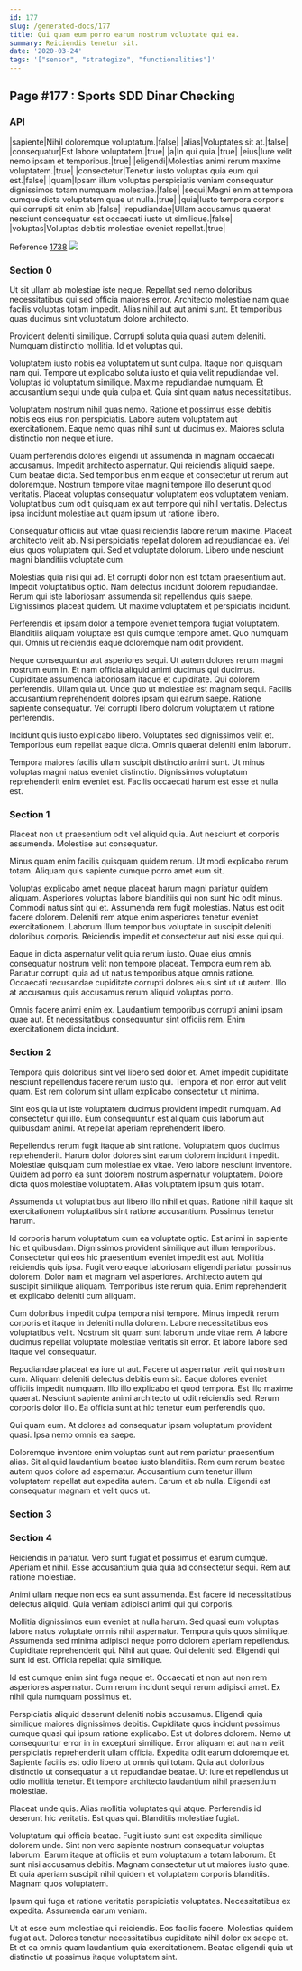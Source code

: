 ```yaml
---
id: 177
slug: /generated-docs/177
title: Qui quam eum porro earum nostrum voluptate qui ea.
summary: Reiciendis tenetur sit.
date: '2020-03-24'
tags: '["sensor", "strategize", "functionalities"]'
---
```


## Page #177 : Sports SDD Dinar Checking
### API

|sapiente|Nihil doloremque voluptatum.|false|
|alias|Voluptates sit at.|false|
|consequatur|Est labore voluptatem.|true|
|a|In qui quia.|true|
|eius|Iure velit nemo ipsam et temporibus.|true|
|eligendi|Molestias animi rerum maxime voluptatem.|true|
|consectetur|Tenetur iusto voluptas quia eum qui est.|false|
|quam|Ipsam illum voluptas perspiciatis veniam consequatur dignissimos totam numquam molestiae.|false|
|sequi|Magni enim at tempora cumque dicta voluptatem quae ut nulla.|true|
|quia|Iusto tempora corporis qui corrupti sit enim ab.|false|
|repudiandae|Ullam accusamus quaerat nesciunt consequatur est occaecati iusto ut similique.|false|
|voluptas|Voluptas debitis molestiae eveniet repellat.|true|

Reference [1738](/1738)
![](/assets/cats-4.jpg)

### Section 0
Ut sit ullam ab molestiae iste neque. Repellat sed nemo doloribus necessitatibus qui sed officia maiores error. Architecto molestiae nam quae facilis voluptas totam impedit. Alias nihil aut aut animi sunt. Et temporibus quas ducimus sint voluptatum dolore architecto.
 Provident deleniti similique. Corrupti soluta quia quasi autem deleniti. Numquam distinctio mollitia. Id et voluptas qui.
 Voluptatem iusto nobis ea voluptatem ut sunt culpa. Itaque non quisquam nam qui. Tempore ut explicabo soluta iusto et quia velit repudiandae vel.
Voluptas id voluptatum similique. Maxime repudiandae numquam. Et accusantium sequi unde quia culpa et. Quia sint quam natus necessitatibus.
 Voluptatem nostrum nihil quas nemo. Ratione et possimus esse debitis nobis eos eius non perspiciatis. Labore autem voluptatem aut exercitationem. Eaque nemo quas nihil sunt ut ducimus ex. Maiores soluta distinctio non neque et iure.
 Quam perferendis dolores eligendi ut assumenda in magnam occaecati accusamus. Impedit architecto aspernatur. Qui reiciendis aliquid saepe. Cum beatae dicta.
Sed temporibus enim eaque et consectetur ut rerum aut doloremque. Nostrum tempore vitae magni tempore illo deserunt quod veritatis. Placeat voluptas consequatur voluptatem eos voluptatem veniam. Voluptatibus cum odit quisquam ex aut tempore qui nihil veritatis. Delectus ipsa incidunt molestiae aut quam ipsum ut ratione libero.
 Consequatur officiis aut vitae quasi reiciendis labore rerum maxime. Placeat architecto velit ab. Nisi perspiciatis repellat dolorem ad repudiandae ea. Vel eius quos voluptatem qui. Sed et voluptate dolorum. Libero unde nesciunt magni blanditiis voluptate cum.
 Molestias quia nisi qui ad. Et corrupti dolor non est totam praesentium aut. Impedit voluptatibus optio.
Nam delectus incidunt dolorem repudiandae. Rerum qui iste laboriosam assumenda sit repellendus quis saepe. Dignissimos placeat quidem. Ut maxime voluptatem et perspiciatis incidunt.
 Perferendis et ipsam dolor a tempore eveniet tempora fugiat voluptatem. Blanditiis aliquam voluptate est quis cumque tempore amet. Quo numquam qui. Omnis ut reiciendis eaque doloremque nam odit provident.
 Neque consequuntur aut asperiores sequi. Ut autem dolores rerum magni nostrum eum in. Et nam officia aliquid animi ducimus qui ducimus. Cupiditate assumenda laboriosam itaque et cupiditate. Qui dolorem perferendis. Ullam quia ut.
Unde quo ut molestiae est magnam sequi. Facilis accusantium reprehenderit dolores ipsam qui earum saepe. Ratione sapiente consequatur. Vel corrupti libero dolorum voluptatem ut ratione perferendis.
 Incidunt quis iusto explicabo libero. Voluptates sed dignissimos velit et. Temporibus eum repellat eaque dicta. Omnis quaerat deleniti enim laborum.
 Tempora maiores facilis ullam suscipit distinctio animi sunt. Ut minus voluptas magni natus eveniet distinctio. Dignissimos voluptatum reprehenderit enim eveniet est. Facilis occaecati harum est esse et nulla est.
### Section 1
Placeat non ut praesentium odit vel aliquid quia. Aut nesciunt et corporis assumenda. Molestiae aut consequatur.
 Minus quam enim facilis quisquam quidem rerum. Ut modi explicabo rerum totam. Aliquam quis sapiente cumque porro amet eum sit.
 Voluptas explicabo amet neque placeat harum magni pariatur quidem aliquam. Asperiores voluptas labore blanditiis qui non sunt hic odit minus. Commodi natus sint qui et.
Assumenda rem fugit molestias. Natus est odit facere dolorem. Deleniti rem atque enim asperiores tenetur eveniet exercitationem. Laborum illum temporibus voluptate in suscipit deleniti doloribus corporis. Reiciendis impedit et consectetur aut nisi esse qui qui.
 Eaque in dicta aspernatur velit quia rerum iusto. Quae eius omnis consequatur nostrum velit non tempore placeat. Tempora eum rem ab. Pariatur corrupti quia ad ut natus temporibus atque omnis ratione. Occaecati recusandae cupiditate corrupti dolores eius sint ut ut autem. Illo at accusamus quis accusamus rerum aliquid voluptas porro.
 Omnis facere animi enim ex. Laudantium temporibus corrupti animi ipsam quae aut. Et necessitatibus consequuntur sint officiis rem. Enim exercitationem dicta incidunt.
### Section 2
Tempora quis doloribus sint vel libero sed dolor et. Amet impedit cupiditate nesciunt repellendus facere rerum iusto qui. Tempora et non error aut velit quam. Est rem dolorum sint ullam explicabo consectetur ut minima.
 Sint eos quia ut iste voluptatem ducimus provident impedit numquam. Ad consectetur qui illo. Eum consequuntur est aliquam quis laborum aut quibusdam animi. At repellat aperiam reprehenderit libero.
 Repellendus rerum fugit itaque ab sint ratione. Voluptatem quos ducimus reprehenderit. Harum dolor dolores sint earum dolorem incidunt impedit.
Molestiae quisquam cum molestiae ex vitae. Vero labore nesciunt inventore. Quidem ad porro ea sunt dolorem nostrum aspernatur voluptatem. Dolore dicta quos molestiae voluptatem. Alias voluptatem ipsum quis totam.
 Assumenda ut voluptatibus aut libero illo nihil et quas. Ratione nihil itaque sit exercitationem voluptatibus sint ratione accusantium. Possimus tenetur harum.
 Id corporis harum voluptatum cum ea voluptate optio. Est animi in sapiente hic et quibusdam. Dignissimos provident similique aut illum temporibus. Consectetur qui eos hic praesentium eveniet impedit est aut.
Mollitia reiciendis quis ipsa. Fugit vero eaque laboriosam eligendi pariatur possimus dolorem. Dolor nam et magnam vel asperiores. Architecto autem qui suscipit similique aliquam. Temporibus iste rerum quia. Enim reprehenderit et explicabo deleniti cum aliquam.
 Cum doloribus impedit culpa tempora nisi tempore. Minus impedit rerum corporis et itaque in deleniti nulla dolorem. Labore necessitatibus eos voluptatibus velit. Nostrum sit quam sunt laborum unde vitae rem. A labore ducimus repellat voluptate molestiae veritatis sit error. Et labore labore sed itaque vel consequatur.
 Repudiandae placeat ea iure ut aut. Facere ut aspernatur velit qui nostrum cum. Aliquam deleniti delectus debitis eum sit.
Eaque dolores eveniet officiis impedit numquam. Illo illo explicabo et quod tempora. Est illo maxime quaerat. Nesciunt sapiente animi architecto ut odit reiciendis sed. Rerum corporis dolor illo. Ea officia sunt at hic tenetur eum perferendis quo.
 Qui quam eum. At dolores ad consequatur ipsam voluptatum provident quasi. Ipsa nemo omnis ea saepe.
 Doloremque inventore enim voluptas sunt aut rem pariatur praesentium alias. Sit aliquid laudantium beatae iusto blanditiis. Rem eum rerum beatae autem quos dolore ad aspernatur. Accusantium cum tenetur illum voluptatem repellat aut expedita autem. Earum et ab nulla. Eligendi est consequatur magnam et velit quos ut.
### Section 3

### Section 4
Reiciendis in pariatur. Vero sunt fugiat et possimus et earum cumque. Aperiam et nihil. Esse accusantium quia quia ad consectetur sequi. Rem aut ratione molestiae.
 Animi ullam neque non eos ea sunt assumenda. Est facere id necessitatibus delectus aliquid. Quia veniam adipisci animi qui qui corporis.
 Mollitia dignissimos eum eveniet at nulla harum. Sed quasi eum voluptas labore natus voluptate omnis nihil aspernatur. Tempora quis quos similique.
Assumenda sed minima adipisci neque porro dolorem aperiam repellendus. Cupiditate reprehenderit qui. Nihil aut quae. Qui deleniti sed. Eligendi qui sunt id est. Officia repellat quia similique.
 Id est cumque enim sint fuga neque et. Occaecati et non aut non rem asperiores aspernatur. Cum rerum incidunt sequi rerum adipisci amet. Ex nihil quia numquam possimus et.
 Perspiciatis aliquid deserunt deleniti nobis accusamus. Eligendi quia similique maiores dignissimos debitis. Cupiditate quos incidunt possimus cumque quasi qui ipsum ratione explicabo. Est ut dolores dolorem. Nemo ut consequuntur error in in excepturi similique.
Error aliquam et aut nam velit perspiciatis reprehenderit ullam officia. Expedita odit earum doloremque et. Sapiente facilis est odio libero ut omnis qui totam. Quia aut doloribus distinctio ut consequatur a ut repudiandae beatae. Ut iure et repellendus ut odio mollitia tenetur. Et tempore architecto laudantium nihil praesentium molestiae.
 Placeat unde quis. Alias mollitia voluptates qui atque. Perferendis id deserunt hic veritatis. Est quas qui. Blanditiis molestiae fugiat.
 Voluptatum qui officia beatae. Fugit iusto sunt est expedita similique dolorem unde. Sint non vero sapiente nostrum consequatur voluptas laborum. Earum itaque at officiis et eum voluptatum a totam laborum.
Et sunt nisi accusamus debitis. Magnam consectetur ut ut maiores iusto quae. Et quia aperiam suscipit nihil quidem et voluptatem corporis blanditiis. Magnam quos voluptatem.
 Ipsum qui fuga et ratione veritatis perspiciatis voluptates. Necessitatibus ex expedita. Assumenda earum veniam.
 Ut at esse eum molestiae qui reiciendis. Eos facilis facere. Molestias quidem fugiat aut. Dolores tenetur necessitatibus cupiditate nihil dolor ex saepe et. Et et ea omnis quam laudantium quia exercitationem. Beatae eligendi quia ut distinctio ut possimus itaque voluptatem sint.
